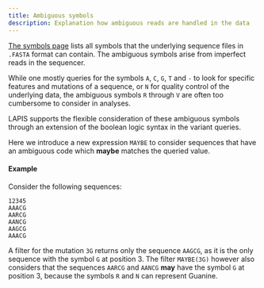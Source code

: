 ```yaml
---
title: Ambiguous symbols
description: Explanation how ambiguous reads are handled in the data
---
```


[The symbols page](../references/nucleotide-and-amino-acid-symbols)
lists all symbols that the underlying sequence files in `.FASTA` format can contain.
The ambiguous symbols arise from imperfect reads in the sequencer.

While one mostly queries for the symbols `A`, `C`, `G`, `T` and `-` to look for specific features and mutations of a sequence,
or `N` for quality control of the underlying data,
the ambiguous symbols `R` through `V` are often too cumbersome to consider in analyses.

LAPIS supports the flexible consideration of these ambiguous symbols
through an extension of the boolean logic syntax in the variant queries.

Here we introduce a new expression `MAYBE` to consider sequences that have an ambiguous code which **maybe** matches the queried value.

#### Example

Consider the following sequences:

```
12345
AAACG
AARCG
AANCG
AAGCG
AAACG
```

A filter for the mutation `3G` returns only the sequence `AAGCG`, as it is the only sequence with the symbol `G` at position 3.
The filter `MAYBE(3G)` however also considers that the sequences `AARCG` and `AANCG` **may** have the symbol `G` at position 3,
because the symbols `R` and `N` can represent Guanine.
